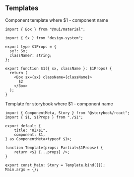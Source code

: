 
<Meta title="ui/templates" />

## Templates

Component template where $1 - component name

```tsx
import { Box } from "@mui/material";

import { Sx } from "design-system";

export type $1Props = {
  sx?: Sx;
  className?: string;
};

export function $1({ sx, className }: $1Props) {
  return (
    <Box sx={sx} className={className}>
      $2
    </Box>
  );
}
```

Template for storybook where $1 - component name

```
import { ComponentMeta, Story } from "@storybook/react";
import { $1, $1Props } from "./$1";

export default {
	title: "UI/$1",
	component: $1,
} as ComponentMeta<typeof $1>;

function Template(props: Partial<$1Props>) {
	return <$1 {...props} />;
}

export const Main: Story = Template.bind({});
Main.args = {};
```
